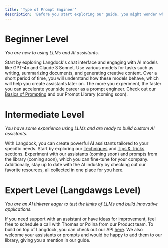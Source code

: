 ```yaml
---
title: 'Type of Prompt Engineer'
description: 'Before you start exploring our guide, you might wonder what level of knowledge in Prompt Engineering you have. We have defined three levels so you can immediately jump into the most relevant section for you.'
---
```


# Beginner Level
_You are new to using LLMs and AI assistants._

Start by exploring Langdock's chat interface and engaging with AI models like GPT-4o and Claude 3 Sonnet. Use various models for tasks such as writing, summarizing documents, and generating creative content. Over a short period of time, you will understand how these models behave, which will help you create assistants later on. The more you experiment, the faster you can accelerate your side career as a prompt engineer. Check out our [Basics of Prompting](/prompt-engineering/basics) and our Prompt Library (coming soon).

# Intermediate Level
_You have some experience using LLMs and are ready to build custom AI assistants._

With Langdock, you can create powerful AI assistants tailored to your specific needs. Start by exploring our [Techniques](/prompt-engineering/techniques) and [Tips & Tricks](/prompt-engineering/tricks) sections. Experiment with our assistants (coming soon) and prompts from the library (coming soon), which you can fine-tune for your company. Additionally, stay up to date with the AI industry by checking out our favorite resources, all collected in one place for you [here](/prompt-engineering/resources).

# Expert Level (Langdawgs Level)
_You are an AI tinkerer eager to test the limits of LLMs and build innovative applications._

If you need support with an assistant or have ideas for improvement, feel free to schedule a call with Thomas or Polina from our Product team. To build on top of Langdock, you can check out our API [here](/product/api). We also welcome your assistants or prompts and would be happy to add them to our library, giving you a mention in our guide.